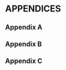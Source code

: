 ```{=latex}

%%%%%%%%%%%%%%%%%%%%%%%%%%%%%%%%%%%%%%%%%%%%%%%%%%%%%%%%%%%%
% Begin the back matter section
% (typically includes appendices, index, etc.)
%%%%%%%%%%%%%%%%%%%%%%%%%%%%%%%%%%%%%%%%%%%%%%%%%%%%%%%%%%%%

% Execute command to begin the back matter section
\backmatter

```
# APPENDICES

```{=latex}

% Define header name for the numberless chapter
\markboth{APPENDICES}{}

% Customise the appearance of section titles that do not have
% a number (i.e., unnumbered sections) stating
% the name of appendices
\titleformat{name=\section, numberless}
    {\normalfont\Large\bfseries\FlushRight} % set font style and alignment
    {} % specify number format
    {1ex} % set space between number and title
    {} % format title text
    [\vspace{3pt}{\titlerule[0.4pt]}\newpage] % add horizontal line below
                                              % title and set its width

% Customise the position of section titles that do not have
% a number (i.e., unnumbered sections) stating
% the name of appendices
\titlespacing*{name=\section, numberless}
    {0pt} % set horizontal space to the left of the title
    {21cm} % set vertical space before the title
    {0pt} % set vertical space after the title

% Switch to a new page
\clearpage

% Switch the page style to the plain page style
% to clear the header
\pagestyle{plain}

% Prevent the removal of the vertical space
% before the title (default LaTeX behaviour)
\vspace*{0pt}

% Create an invisible section that can be referenced by hyperlinks, ensuring
% that links in the e.g. table of contents (TOC) point to the correct location
% in the document (without this command, hyperlinks do not work correctly for
% unnumbered sections)
\phantomsection

```
## Appendix A {.unnumbered #appendix-najdek-et-al-2020}

```{=latex}

% Switch to a new page
\clearpage

% Switch page style back to the custom page style
% for the main and back matter sections
\pagestyle{mainbackmatter}

% Include the supplementary material for Najdek et al., 2020
\includepdf[pages=1-3, landscape=false, pagecommand={}, scale=0.9]{articles/Najdek_et_al_2020_supplementary_material.pdf}
\includepdf[pages=4-5, landscape=true, pagecommand={}, scale=0.9]{articles/Najdek_et_al_2020_supplementary_material.pdf}
\includepdf[pages=6-8, landscape=false, pagecommand={}, scale=0.9]{articles/Najdek_et_al_2020_supplementary_material.pdf}

% Switch to a new page
\clearpage

% Switch the page style to the plain page style
% to clear the header
\pagestyle{plain}

% Prevent the removal of the vertical space
% before the title (default LaTeX behaviour)
\vspace*{0pt}

% Create an invisible section that can be referenced by hyperlinks, ensuring
% that links in the e.g. table of contents (TOC) point to the correct location
% in the document (without this command, hyperlinks do not work correctly for
% unnumbered sections)
\phantomsection

```
## Appendix B {.unnumbered #appendix-markovski-et-al-2022}

```{=latex}

% Switch to a new page
\clearpage

% Switch page style back to the custom page style
% for the main and back matter sections
\pagestyle{mainbackmatter}

% Include the supplementary material for Markovski et al., 2022
\includepdf[pages=-, landscape=false, pagecommand={}, scale=0.9]{articles/Markovski_et_al_2022_supplementary_material.pdf}

% Switch to a new page
\clearpage

% Switch the page style to the plain page style
% to clear the header
\pagestyle{plain}

% Prevent the removal of the vertical space
% before the title (default LaTeX behaviour)
\vspace*{0pt}

% Create an invisible section that can be referenced by hyperlinks, ensuring
% that links in the e.g. table of contents (TOC) point to the correct location
% in the document (without this command, hyperlinks do not work correctly for
% unnumbered sections)
\phantomsection

```
## Appendix C {.unnumbered #appendix-markovski-et-al-2025}

```{=latex}

% Switch to a new page
\clearpage

% Switch page style back to the custom page style
% for the main and back matter sections
\pagestyle{mainbackmatter}

% Include the supplementary material for Markovski et al., 2025
\includepdf[pages=1-4, landscape=false, pagecommand={}, scale=0.9]{articles/Markovski_et_al_2025_supplementary_material.pdf}
\includepdf[pages=5, landscape=true, pagecommand={}, scale=0.9]{articles/Markovski_et_al_2025_supplementary_material.pdf}
\includepdf[pages=6-9, landscape=false, pagecommand={}, scale=0.9]{articles/Markovski_et_al_2025_supplementary_material.pdf}

% Restore the appearance of section titles that do not have
% a number (i.e., unnumbered sections)
\titleformat{name=\section, numberless}
    {\normalfont\Large\bfseries} % set font style and alignment
    {} % specify number format
    {1ex} % set space between number and title
    {} % format title text

% % Restore the position of section titles that do not have
% a number (i.e., unnumbered sections)
\titlespacing*{name=\section, numberless}
    {0pt} % set horizontal space to the left of the title
    {2.5cm} % set vertical space before the title
    {2.5cm} % set vertical space after the title

```

